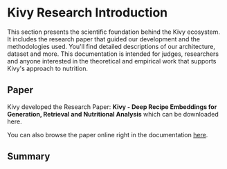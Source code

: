 
# Kivy Research Introduction

This section presents the scientific foundation behind the Kivy ecosystem. It includes the research paper that guided our development and the methodologies used. You'll find detailed descriptions of our architecture, dataset and more. This documentation is intended for judges, researchers and anyone interested in the theoretical and empirical work that supports Kivy's approach to nutrition.

## Paper

Kivy developed the Research Paper: **Kivy - Deep Recipe Embeddings for Generation, Retrieval and
Nutritional Analysis** which can be downloaded here.

<FileDownload
  name='Kivy Research Introduction.pdf'
  href='https://drive.google.com/uc?id=1jUXxzN8PURERoxYbEd-T2kPQgI-d4-xp'
  size='815 KB'
/>

You can also browse the paper online right in the documentation [here](/docs/research/research-paper/abstract).

## Summary
